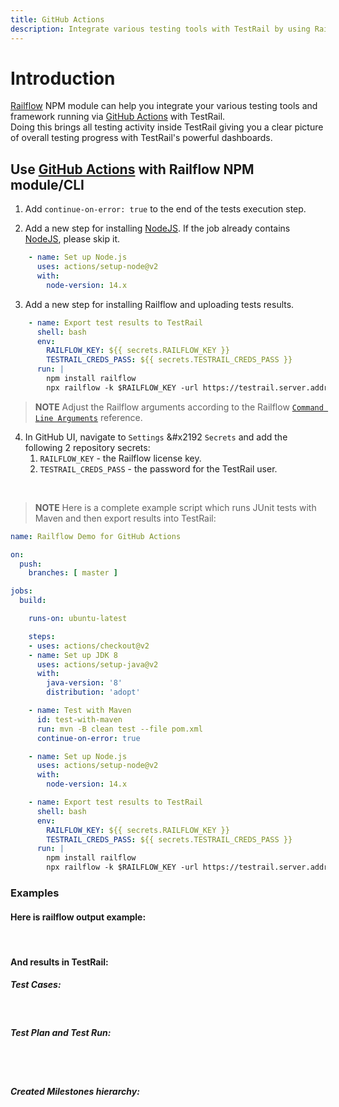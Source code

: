 ```yaml
---
title: GitHub Actions
description: Integrate various testing tools with TestRail by using Railflow and GitHub Actions.
---
```



# Introduction
[Railflow](https://railflow.io) NPM module can help you integrate your various testing tools and framework running via [GitHub Actions](https://github.com/features/actions) with TestRail.  
Doing this brings all testing activity inside TestRail giving you a clear picture of overall testing progress with TestRail's powerful dashboards.

## Use [GitHub Actions](https://github.com/features/actions) with Railflow NPM module/CLI
1. Add `continue-on-error: true` to the end of the tests execution step.

2. Add a new step for installing [NodeJS](https://nodejs.org). If the job already contains [NodeJS](https://nodejs.org), please skip it.
```yaml
    - name: Set up Node.js
      uses: actions/setup-node@v2
      with:
        node-version: 14.x
```

3. Add a new step for installing Railflow and uploading tests results.
```yaml
    - name: Export test results to TestRail
      shell: bash
      env:
        RAILFLOW_KEY: ${{ secrets.RAILFLOW_KEY }}
        TESTRAIL_CREDS_PASS: ${{ secrets.TESTRAIL_CREDS_PASS }}
      run: |
        npm install railflow
        npx railflow -k $RAILFLOW_KEY -url https://testrail.server.address/ -u TestRailUsername -p $TESTRAIL_CREDS_PASS -pr "Railflow Demo" -path Master/section1/section2 -f junit -r target/surefire-reports/\*.xml -tr TestRunDemo -tp TestPlanDemo -mp Milestone1/Milestone2
```

>**NOTE**
Adjust the Railflow arguments according to the Railflow [`Command Line Arguments`](/cli/railflow-npm#command-line-arguments) reference.

4. In GitHub UI, navigate to `Settings` &#x2192 `Secrets` and add the following 2 repository secrets:
   1. `RAILFLOW_KEY` - the Railflow license key.
   2. `TESTRAIL_CREDS_PASS` - the password for the TestRail user.

<ImageZoom src="cicd/github/cli01.png" alt=""/><br/>

>**NOTE**
Here is a complete example script which runs JUnit tests with Maven and then export results into TestRail:

```yaml
name: Railflow Demo for GitHub Actions

on:
  push:
    branches: [ master ]

jobs:
  build:

    runs-on: ubuntu-latest

    steps:
    - uses: actions/checkout@v2
    - name: Set up JDK 8
      uses: actions/setup-java@v2
      with:
        java-version: '8'
        distribution: 'adopt'

    - name: Test with Maven
      id: test-with-maven
      run: mvn -B clean test --file pom.xml
      continue-on-error: true

    - name: Set up Node.js
      uses: actions/setup-node@v2
      with:
        node-version: 14.x

    - name: Export test results to TestRail
      shell: bash
      env:
        RAILFLOW_KEY: ${{ secrets.RAILFLOW_KEY }}
        TESTRAIL_CREDS_PASS: ${{ secrets.TESTRAIL_CREDS_PASS }}
      run: |
        npm install railflow
        npx railflow -k $RAILFLOW_KEY -url https://testrail.server.address/ -u TestRailUsername -p $TESTRAIL_CREDS_PASS -pr "Railflow Demo" -path Master/section1/section2 -f junit -r target/surefire-reports/\*.xml -tn "Test Case (Steps)" -tr TestRunDemo -tp TestPlanDemo -mp Milestone1/Milestone2
```

### Examples
#### Here is railflow output example:
<ImageZoom src="cicd/railflow/log-gitlab.png" alt="" /><br/>

#### And results in TestRail:
##### Test Cases:
<ImageZoom src="cicd/testrail/testrail-testcases.png" alt="" /><br/>

##### Test Plan and Test Run:
<ImageZoom src="cicd/testrail/testrail-plan-run.png" alt="" /><br/>
<ImageZoom src="cicd/testrail/testrail-results.png" alt="" /><br/>

##### Created Milestones hierarchy:
<ImageZoom src="cicd/testrail/testrail-milestones.png" alt="" />
